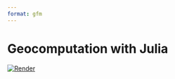 ```yaml
---
format: gfm
---
```


# Geocomputation with Julia

[![Render](https://github.com/geocompx/geocompjl/actions/workflows/main.yaml/badge.svg)](https://github.com/geocompx/geocompjl/actions/workflows/main.yaml)

